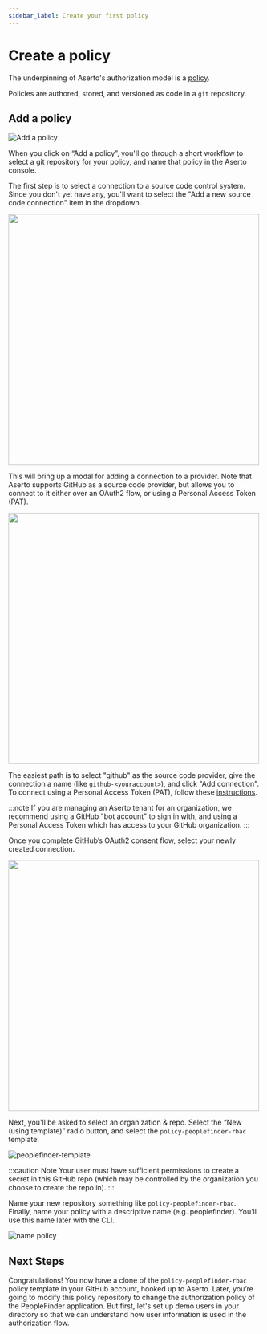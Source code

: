 ```yaml
---
sidebar_label: Create your first policy
---
```


# Create a policy

The underpinning of Aserto's authorization model is a [policy](/docs/overview/policy).

Policies are authored, stored, and versioned as code in a `git` repository.

## Add a policy

![Add a policy](/add-a-policy.png)

When you click on “Add a policy”, you'll go through a short workflow to select a git repository for your policy,
and name that policy in the Aserto console.

The first step is to select a connection to a source code control system. Since you don't yet have any, you'll
want to select the "Add a new source code connection" item in the dropdown.

[<img src="/connect-scc.png" width="500px" />](/connect-scc.png)

This will bring up a modal for adding a connection
to a provider. Note that Aserto supports GitHub as a source code provider, but allows you to connect to it either
over an OAuth2 flow, or using a Personal Access Token (PAT).

<img src="/connect-github.png" width="500px" />

The easiest path is to select "github" as the source code provider, give the connection a name (like `github-<youraccount>`),
and click "Add connection". To connect using a Personal Access Token (PAT), follow these [instructions](/docs/aserto-console/connections#connecting-github-using-a-pat).

:::note
If you are managing an Aserto tenant for an organization, we recommend using a GitHub "bot account" to sign in with,
and using a Personal Access Token which has access to your GitHub organization.
:::

Once you complete GitHub’s OAuth2 consent flow, select your newly created connection.

[<img src="/getting-started-acmecorp/select-github-provider.png" width="500" />](/getting-started-acmecorp/select-github-provider.png)

Next, you'll be asked to select an organization & repo. Select the “New (using template)” radio button, and select the `policy-peoplefinder-rbac` template.

![peoplefinder-template](/getting-started-acmecorp/peoplefinder-template.png)

:::caution Note
Your user must have sufficient permissions to create a secret in this GitHub repo (which may be controlled by the organization you choose to create the repo in).
:::

Name your new repository something like `policy-peoplefinder-rbac`. Finally, name your policy with a descriptive name (e.g. peoplefinder). You’ll use this name later with the CLI.

![name policy](/name-policy.png)

## Next Steps

Congratulations! You now have a clone of the `policy-peoplefinder-rbac` policy template in your GitHub account, hooked up to Aserto. Later, you’re going to modify this policy repository to change the authorization policy of the PeopleFinder application. But first, let's set up demo users in your directory so that we can understand how user information is used in the authorization flow.
